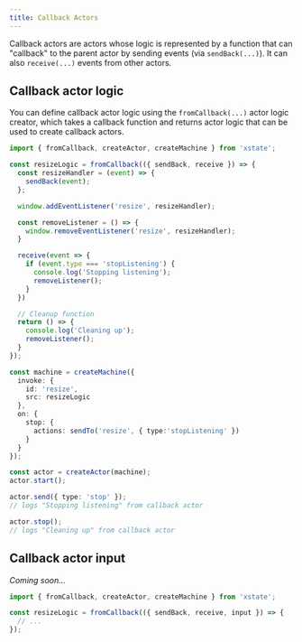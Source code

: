 ```yaml
---
title: Callback Actors
---
```


Callback actors are actors whose logic is represented by a function that can "callback" to the parent actor by sending events (via `sendBack(...)`). It can also `receive(...)` events from other actors.

## Callback actor logic

You can define callback actor logic using the `fromCallback(...)` actor logic creator, which takes a callback function and returns actor logic that can be used to create callback actors.

```ts
import { fromCallback, createActor, createMachine } from 'xstate';

const resizeLogic = fromCallback(({ sendBack, receive }) => {
  const resizeHandler = (event) => {
    sendBack(event);
  };

  window.addEventListener('resize', resizeHandler);

  const removeListener = () => {
    window.removeEventListener('resize', resizeHandler);
  }

  receive(event => {
    if (event.type === 'stopListening') {
      console.log('Stopping listening');
      removeListener();
    }
  })

  // Cleanup function
  return () => {
    console.log('Cleaning up');
    removeListener();
  }
});

const machine = createMachine({
  invoke: {
    id: 'resize',
    src: resizeLogic
  },
  on: {
    stop: {
      actions: sendTo('resize', { type:'stopListening' })
    }
  }
});

const actor = createActor(machine);
actor.start();

actor.send({ type: 'stop' });
// logs "Stopping listening" from callback actor

actor.stop();
// logs "Cleaning up" from callback actor
```

## Callback actor input

_Coming soon..._

```ts
import { fromCallback, createActor, createMachine } from 'xstate';

const resizeLogic = fromCallback(({ sendBack, receive, input }) => {
  // ...
});
```
